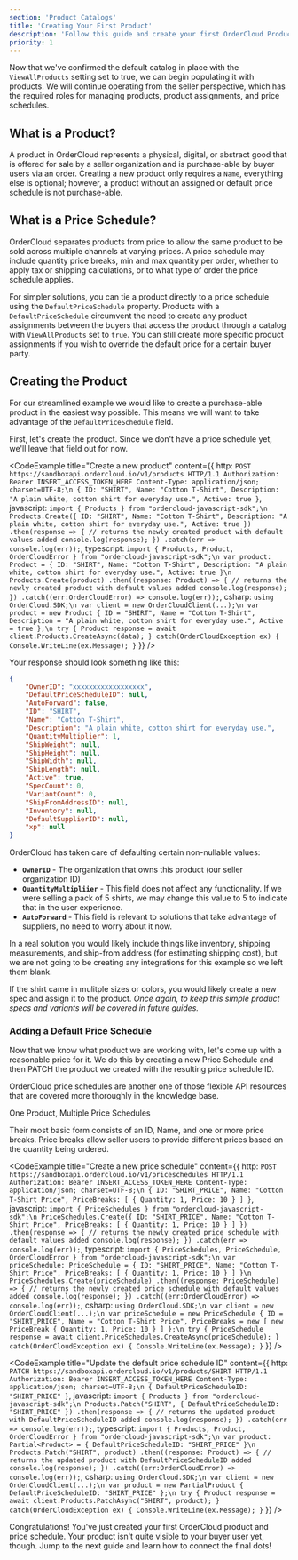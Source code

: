 ```yaml
---
section: 'Product Catalogs'
title: 'Creating Your First Product'
description: 'Follow this guide and create your first OrderCloud Product and get introduced to related API resources'
priority: 1
---
```


Now that we've confirmed the default catalog in place with the `ViewAllProducts` setting set to true, we can begin populating it with products. We will continue operating from the seller perspective, which has the required roles for managing products, product assignments, and price schedules.

## What is a Product?
A product in OrderCloud represents a physical, digital, or abstract good that is offered for sale by a seller organization and is purchase-able by buyer users via an order. Creating a new product only requires a `Name`, everything else is optional; however, a product without an assigned or default price schedule is not purchase-able.

## What is a Price Schedule?
OrderCloud separates products from price to allow the same product to be sold across multiple channels at varying prices. A price schedule may include quantity price breaks, min and max quantity per order, whether to apply tax or shipping calculations, or to what type of order the price schedule applies.

For simpler solutions, you can tie a product directly to a price schedule using the `DefaultPriceSchedule` property. Products with a `DefaultPriceSchedule` circumvent the need to create any product assignments between the buyers that access the product through a catalog with `ViewAllProducts` set to `true`. You can still create more specific product assignments if you wish to override the default price for a certain buyer party.

## Creating the Product
For our streamlined example we would like to create a purchase-able product in the easiest way possible. This means we will want to take advantage of the `DefaultPriceSchedule` field.

First, let's create the product. Since we don't have a price schedule yet, we'll leave that field out for now.

<CodeExample
  title="Create a new product"
  content={{
    http: `POST https://sandboxapi.ordercloud.io/v1/products HTTP/1.1
Authorization: Bearer INSERT_ACCESS_TOKEN_HERE
Content-Type: application/json; charset=UTF-8;\n
{
    ID: "SHIRT",
    Name: "Cotton T-Shirt",
    Description: "A plain white, cotton shirt for everyday use.",
    Active: true
}`,
javascript: `import { Products } from "ordercloud-javascript-sdk";\n
Products.Create({
    ID: "SHIRT",
    Name: "Cotton T-Shirt",
    Description: "A plain white, cotton shirt for everyday use.",
    Active: true
})
.then(response => {
    // returns the newly created product with default values added
    console.log(response);
})
.catch(err => console.log(err));`,
typescript: `import { Products, Product, OrderCloudError } from "ordercloud-javascript-sdk";\n
var product: Product = {
    ID: "SHIRT",
    Name: "Cotton T-Shirt",
    Description: "A plain white, cotton shirt for everyday use.",
    Active: true
}\n
Products.Create(product)
  .then((response: Product) => {
      // returns the newly created product with default values added
      console.log(response);
  })
  .catch((err:OrderCloudError) => console.log(err));`,
csharp: `using OrderCloud.SDK;\n
var client = new OrderCloudClient(...);\n
var product = new Product {
    ID = "SHIRT",
    Name = "Cotton T-Shirt",
    Description = "A plain white, cotton shirt for everyday use.",
    Active = true
};\n
try {
    Product response = await client.Products.CreateAsync(data);
} catch(OrderCloudException ex) {
    Console.WriteLine(ex.Message);
}`
}}
/>

Your response should look something like this:

```json
{
	"OwnerID": "xxxxxxxxxxxxxxxxxx",
	"DefaultPriceScheduleID": null,
	"AutoForward": false,
	"ID": "SHIRT",
	"Name": "Cotton T-Shirt",
	"Description": "A plain white, cotton shirt for everyday use.",
	"QuantityMultiplier": 1,
	"ShipWeight": null,
	"ShipHeight": null,
	"ShipWidth": null,
	"ShipLength": null,
	"Active": true,
	"SpecCount": 0,
	"VariantCount": 0,
	"ShipFromAddressID": null,
	"Inventory": null,
	"DefaultSupplierID": null,
	"xp": null
}
```

OrderCloud has taken care of defaulting certain non-nullable values:

- **`OwnerID`** - The organization that owns this product (our seller organization ID)
- **`QuantityMultipliier`** - This field does not affect any functionality. If we were selling a pack of 5 shirts, we may change this value to 5 to indicate that in the user experience.
- **`AutoForward`** - This field is relevant to solutions that take advantage of suppliers, no need to worry about it now.

In a real solution you would likely include things like inventory, shipping measurements, and ship-from address (for estimating shipping cost), but we are not going to be creating any integrations for this example so we left them blank.

If the shirt came in mulitple sizes or colors, you would likely create a new spec and assign it to the product. _Once again, to keep this simple product specs and variants will be covered in future guides._

### Adding a Default Price Schedule
Now that we know what product we are working with, let's come up with a reasonable price for it. We do this by creating a new Price Schedule and then PATCH the product we created with the resulting price schedule ID.

OrderCloud price schedules are another one of those flexible API resources that are covered more thoroughly in the knowledge base. 

<ContentLink to="/knowledge-base/same-product-multiple-price-schedules" subtitle="Further Reading">One Product, Multiple Price Schedules</ContentLink>

Their most basic form consists of an ID, Name, and one or more price breaks. Price breaks allow seller users to provide different prices based on the quantity being ordered.

<CodeExample
  title="Create a new price schedule"
  content={{
    http: `POST https://sandboxapi.ordercloud.io/v1/priceschedules HTTP/1.1
Authorization: Bearer INSERT_ACCESS_TOKEN_HERE
Content-Type: application/json; charset=UTF-8;\n
{
    ID: "SHIRT_PRICE",
    Name: "Cotton T-Shirt Price",
    PriceBreaks: [
        {
            Quantity: 1,
            Price: 10
        }
    ]
}`,
javascript: `import { PriceSchedules } from "ordercloud-javascript-sdk";\n
PriceSchedules.Create({
    ID: "SHIRT_PRICE",
    Name: "Cotton T-Shirt Price",
    PriceBreaks: [
        {
            Quantity: 1,
            Price: 10
        }
    ]
})
.then(response => {
    // returns the newly created price schedule with default values added
    console.log(response);
})
.catch(err => console.log(err));`,
typescript: `import { PriceSchedules, PriceSchedule, OrderCloudError } from "ordercloud-javascript-sdk";\n
var priceSchedule: PriceSchedule = {
    ID: "SHIRT_PRICE",
    Name: "Cotton T-Shirt Price",
    PriceBreaks: [
        {
            Quantity: 1,
            Price: 10
        }
    ]
}\n
PriceSchedules.Create(priceSchedule)
  .then((response: PriceSchedule) => {
      // returns the newly created price schedule with default values added
      console.log(response);
  })
  .catch((err:OrderCloudError) => console.log(err));`,
csharp: `using OrderCloud.SDK;\n
var client = new OrderCloudClient(...);\n
var priceSchedule = new PriceSchedule {
    ID = "SHIRT_PRICE",
    Name = "Cotton T-Shirt Price",
    PriceBreaks = new [
        new PriceBreak {
            Quantity: 1,
            Price: 10
        }
    ]
};\n
try {
    PriceSchedule response = await client.PriceSchedules.CreateAsync(priceSchedule);
} catch(OrderCloudException ex) {
    Console.WriteLine(ex.Message);
}`
}}
/>

<CodeExample
  title="Update the default price schedule ID"
  content={{
    http: `PATCH https://sandboxapi.ordercloud.io/v1/products/SHIRT HTTP/1.1
Authorization: Bearer INSERT_ACCESS_TOKEN_HERE
Content-Type: application/json; charset=UTF-8;\n
{
    DefaultPriceScheduleID: "SHIRT_PRICE"
}`,
javascript: `import { Products } from "ordercloud-javascript-sdk";\n
Products.Patch("SHIRT", {
    DefaultPriceScheduleID: "SHIRT_PRICE"
})
.then(response => {
    // returns the updated product with DefaultPriceScheduleID added
    console.log(response);
})
.catch(err => console.log(err));`,
typescript: `import { Products, Product, OrderCloudError } from "ordercloud-javascript-sdk";\n
var product: Partial<Product> = {
    DefaultPriceScheduleID: "SHIRT_PRICE"
}\n
Products.Patch("SHIRT", product)
  .then((response: Product) => {
      // returns the updated product with DefaultPriceScheduleID added
      console.log(response);
  })
  .catch((err:OrderCloudError) => console.log(err));`,
csharp: `using OrderCloud.SDK;\n
var client = new OrderCloudClient(...);\n
var product = new PartialProduct {
    DefaultPriceScheduleID: "SHIRT_PRICE"
};\n
try {
    Product response = await client.Products.PatchAsync("SHIRT", product);
} catch(OrderCloudException ex) {
    Console.WriteLine(ex.Message);
}`
}}
/>

Congratulations! You've just created your first OrderCloud product and price schedule. Your product isn't quite visible to your buyer user yet, though. Jump to the next guide and learn how to connect the final dots!

